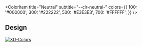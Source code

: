 
<Meta title="Utilities/Colors/Swatches" />

<ColorPalette>
  <ColorItem
    title="Primary"
    subtitle="--clr-primary-"
    colors={{
      100: '#0A5992',
    }}
  />

  <ColorItem
    title="Neutral"
    subtitle="--clr-neutral-"
    colors={{
      100: '#000000',
      300: '#222222',
      500: '#E3E3E3',
      700: '#FFFFFF',
    }}
  />
</ColorPalette>

## Design
[![XD-Colors](https://img.shields.io/badge/-Colors-%235c5c5c?logo=adobexd&labelColor=450034)](https://xd.adobe.com/view/3ff4c180-5eee-4b0f-941c-2de05a13ccd2-6aa7/specs/)
